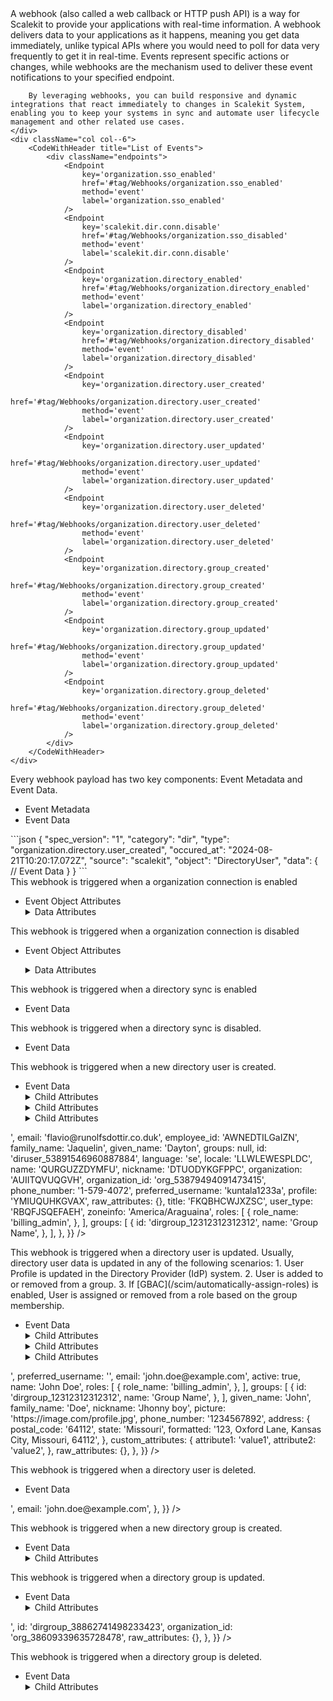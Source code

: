 
<IntersectingHeader id="tag/Webhooks" title="Webhooks"/>
<div className="row section">
    <div className="col col--6">
        A webhook (also called a web callback or HTTP push API) is a way for Scalekit to provide your applications with real-time information. A webhook delivers data to your applications as it happens, meaning you get data immediately, unlike typical APIs where you would need to poll for data very frequently to get it in real-time. Events represent specific actions or changes, while webhooks are the mechanism used to deliver these event notifications to your specified endpoint.

        By leveraging webhooks, you can build responsive and dynamic integrations that react immediately to changes in Scalekit System, enabling you to keep your systems in sync and automate user lifecycle management and other related use cases.
    </div>
    <div className="col col--6">
        <CodeWithHeader title="List of Events">
            <div className="endpoints">
                <Endpoint
                    key='organization.sso_enabled'
                    href='#tag/Webhooks/organization.sso_enabled'
                    method='event'
                    label='organization.sso_enabled'
                />
                <Endpoint
                    key='scalekit.dir.conn.disable'
                    href='#tag/Webhooks/organization.sso_disabled'
                    method='event'
                    label='scalekit.dir.conn.disable'
                />
                <Endpoint
                    key='organization.directory_enabled'
                    href='#tag/Webhooks/organization.directory_enabled'
                    method='event'
                    label='organization.directory_enabled'
                />
                <Endpoint
                    key='organization.directory_disabled'
                    href='#tag/Webhooks/organization.directory_disabled'
                    method='event'
                    label='organization.directory_disabled'
                />
                <Endpoint
                    key='organization.directory.user_created'
                    href='#tag/Webhooks/organization.directory.user_created'
                    method='event'
                    label='organization.directory.user_created'
                />
                <Endpoint
                    key='organization.directory.user_updated'
                    href='#tag/Webhooks/organization.directory.user_updated'
                    method='event'
                    label='organization.directory.user_updated'
                />
                <Endpoint
                    key='organization.directory.user_deleted'
                    href='#tag/Webhooks/organization.directory.user_deleted'
                    method='event'
                    label='organization.directory.user_deleted'
                />
                <Endpoint
                    key='organization.directory.group_created'
                    href='#tag/Webhooks/organization.directory.group_created'
                    method='event'
                    label='organization.directory.group_created'
                />
                <Endpoint
                    key='organization.directory.group_updated'
                    href='#tag/Webhooks/organization.directory.group_updated'
                    method='event'
                    label='organization.directory.group_updated'
                />
                <Endpoint
                    key='organization.directory.group_deleted'
                    href='#tag/Webhooks/organization.directory.group_deleted'
                    method='event'
                    label='organization.directory.group_deleted'
                />
            </div>
        </CodeWithHeader>
    </div>

</div>

<IntersectingHeader id="tag/Webhooks/object" title="Event Object" subheading="true" classList="ApiCategoryList"/>
<div className="row section">
    <div className="col col--6">
        Every webhook payload has two key components: Event Metadata and Event Data.
        <ul className="ApiReference-Parameters">
            <li className="ApiReference-Parameter header">Event Metadata</li>
            <Parameter attrKey="spec_version" type="string" description="Version of the event specification (currently '1')." />
            <Parameter attrKey="category" type="string" description="Indicates the event category (Example: 'dir' for directory-related events)." />
            <Parameter attrKey="type" type="string" description="Specifies the exact event type (Example: 'organization.directory.user_created' for user creation)." />
            <Parameter attrKey="occured_at" type="string" description="Timestamp of when the event occurred." />
            <Parameter attrKey="source" type="string" description="The origin of the event (always 'scalekit' in this case)." />
            <Parameter attrKey="object" type="string" description="The type of object affected (Example: 'DirectoryUser')." />
            <li className="ApiReference-Parameter header">Event Data</li>
            <Parameter attrKey="data" type="object" description="Contains latest object data after the event." />
        </ul>
    </div>
    <div className="col col--6">
        <CodeWithHeader title="Sample Event Payload">
        ```json
        {
          "spec_version": "1",
          "category": "dir",
          "type": "organization.directory.user_created",
          "occured_at": "2024-08-21T10:20:17.072Z",
          "source": "scalekit",
          "object": "DirectoryUser",
          "data": {
            // Event Data
          }
        }
        ```
        </CodeWithHeader>
    </div>
</div>

<IntersectingHeader title="Enterprise SSO" subheading="true" />
<IntersectingHeader id="tag/Webhooks/organization.sso_enabled" title="SSO Enabled" subheading="true" classList="ApiCategoryList webhook method"/>
<div className="row section">
    <div className="col col--6">
    This webhook is triggered when a organization connection is enabled
    <ul className="ApiReference-Parameters">
  <li className="ApiReference-Parameter header">Event Object Attributes</li>
  <Parameter
    attrKey="spec_version"
    type="string"
    description="Version of the event specification format"
  />
  <Parameter attrKey="category" type="string" description="Categorization of the event type" />
  <Parameter attrKey="type" type="string" description="Specific type of event that occurred" />
  <Parameter
    attrKey="occured_at"
    type="string"
    description="Timestamp when the event was generated in RFC 3339 format"
  />
  <Parameter attrKey="source" type="string" description="Origin of the event" />
  <Parameter attrKey="object" type="string" description="Type of object the event relates to" />
  <Parameter attrKey="id" type="string" description="Unique identifier for the specific event" />
  <Parameter
    attrKey="data"
    type="object"
    description="Detailed information about the event">
    <details>
      <summary>Data Attributes</summary>
      <ul className="ApiReference-Parameters">
        <Parameter
          attrKey="id"
          type="string"
          description="Unique identifier for the connection"
        />

        <Parameter
          attrKey="provider"
          type="enum"
          description="Identity provider for the connection">
          <details>
            <summary>Possible values</summary>
            <Parameter attrKey="OKTA" />
          </details>
        </Parameter>

        <Parameter
          attrKey="type"
          type="enum"
          description="Type of authentication protocol">
          <details>
            <summary>Possible values</summary>
            <Parameter attrKey="SAML" />
            <Parameter attrKey="OIDC" />
          </details>
        </Parameter>

        <Parameter
          attrKey="enabled"
          type="boolean"
          description="Indicates whether the connection is currently enabled or disabled"
        />

        <Parameter
          attrKey="status"
          type="enum"
          description="Current status of the connection">
          <details>
            <summary>Possible values</summary>
            <Parameter attrKey="COMPLETED" />
          </details>
        </Parameter>
      </ul>
    </details>

  </Parameter>
</ul>
    </div>
    <div className="col col--6">
        <CodeWithHeader title="organization.sso_enabled">
          <JsonViewer src={{
              "spec_version": "1",
              "id": "evt_55135294931862024",
              "object": "Connection",
              "environment_id": "env_27758032200925221",
              "occurred_at": "2025-01-15T08:39:56.694563302Z",
              "organization_id": "org_30682579501843011",
              "type": "organization.sso_enabled",
              "data": {
                "connection_type": "OIDC",
                "enabled": true,
                "id": "conn_30682599886160264",
                "provider": "OKTA",
                "organization_id": "org_30682579501843011",
                "status": "COMPLETED"
              }
            }} />
        </CodeWithHeader>
    </div>
</div>

<IntersectingHeader id="tag/Webhooks/organization.sso_disabled" title="SSO Disabled" subheading="true" classList="ApiCategoryList webhook method"/>
<div className="row section">
<div className="col col--6">
This webhook is triggered when a organization connection is disabled
<ul className="ApiReference-Parameters">
  <li className="ApiReference-Parameter header">Event Object Attributes</li>

<Parameter
  attrKey="spec_version"
  type="string"
  description="Version of the event specification format"
/>

<Parameter attrKey="category" type="string" description="Categorization of the event type" />
<Parameter attrKey="type" type="string" description="Specific type of event that occurred" />
<Parameter
  attrKey="occured_at"
  type="string"
  description="Timestamp when the event was generated in RFC 3339 format"
/>
<Parameter attrKey="source" type="string" description="Origin of the event" />
<Parameter attrKey="object" type="string" description="Type of object the event relates to" />
<Parameter attrKey="id" type="string" description="Unique identifier for the specific event" />

  <Parameter
    attrKey="data"
    type="object"
    description="Detailed information about the event">
    <details>
      <summary>Data Attributes</summary>
      <ul className="ApiReference-Parameters">
        <Parameter
          attrKey="id"
          type="string"
          description="Unique identifier for the connection"
        />

        <Parameter
          attrKey="provider"
          type="enum"
          description="Identity provider for the connection">
          <details>
            <summary>Possible values</summary>
            <Parameter attrKey="OKTA" />
          </details>
        </Parameter>

        <Parameter
          attrKey="type"
          type="enum"
          description="Type of authentication protocol">
          <details>
            <summary>Possible values</summary>
            <Parameter attrKey="SAML" />
            <Parameter attrKey="OIDC" />
          </details>
        </Parameter>

        <Parameter
          attrKey="enabled"
          type="boolean"
          description="Indicates whether the connection is currently enabled or disabled"
        />

        <Parameter
          attrKey="status"
          type="enum"
          description="Current status of the connection">
          <details>
            <summary>Possible values</summary>
            <Parameter attrKey="COMPLETED" />
          </details>
        </Parameter>
      </ul>
    </details>

  </Parameter>
</ul>

</div>

<div className="col col--6">
    <CodeWithHeader title="organization.sso_disabled">
      <JsonViewer src={{
          "environment_id": "env_27758032200925221",
          "id": "evt_55135244717654530",
          "object": "Connection",
          "occurred_at": "2025-01-15T08:39:26.764447559Z",
          "organization_id": "org_30682579501843011",
          "spec_version": "1",
          "type": "organization.sso_enabled",
          "data": {
            "organization_id": "org_30682579501843011",
            "connection_type": "OIDC",
            "enabled": false,
            "id": "conn_30682599886160264",
            "provider": "OKTA",
            "status": "COMPLETED"
          },
        }} />
    </CodeWithHeader>
</div>
</div>

<IntersectingHeader title="SCIM Provisioning" subheading="true" />
<IntersectingHeader
  id="tag/Webhooks/organization.directory_enabled"
  title="Directory Enabled"
  subheading="true"
  classList="ApiCategoryList webhook method"
/>
<div className="row section">
  <div className="col col--6">
    This webhook is triggered when a directory sync is enabled
    <ul className="ApiReference-Parameters">
      <li className="ApiReference-Parameter header">Event Data</li>
      <Parameter attrKey="id" type="string" description="Unique identifier for event" />
      <Parameter
        attrKey="directory_type"
        type="string"
        description="The type of directory synchronization"
      />
      <Parameter
        attrKey="enabled"
        type="boolean"
        description="Indicates if the directory sync is enabled"
      />
      <Parameter
        attrKey="environment_id"
        type="string"
        description="Identifier for the environment"
      />
      <Parameter
        attrKey="data.id"
        type="string"
        description="Unique identifier for the directory configuration"
      />
      <Parameter
        attrKey="last_sync_at"
        type="null"
        description="Timestamp of the last synchronization, null if not yet synced"
      />
      <Parameter
        attrKey="organization_id"
        type="string"
        description="Identifier for the organization"
      />
      <Parameter attrKey="provider" type="string" description="The provider of the directory" />
      <Parameter
        attrKey="updated_at"
        type="string"
        description="Timestamp of when the configuration was last updated"
      />
      <Parameter
        attrKey="occured_at"
        type="string"
        description="Timestamp of when the event occurred"
      />
    </ul>
  </div>
  <div className="col col--6">
    <CodeWithHeader title="organization.directory_enabled">
      <JsonViewer
        src={{
          environment_id: 'env_27758032200925221',
          id: 'evt_55136848686613000',
          object: 'Directory',
          occurred_at: '2025-01-15T08:55:22.802860294Z',
          organization_id: 'org_55135410258444802',
          spec_version: '1',
          type: 'organization.directory_enabled',
          data: {
            directory_type: 'SCIM',
            enabled: false,
            id: 'dir_55135622825771522',
            organization_id: 'org_55135410258444802',
            provider: 'OKTA',
            updated_at: '2025-01-15T08:55:22.792993454Z',
          },
        }}
      />
    </CodeWithHeader>
  </div>
</div>

<IntersectingHeader
  id="tag/Webhooks/organization.directory_disabled"
  title="Directory Disabled"
  subheading="true"
  classList="ApiCategoryList webhook method"
/>
<div className="row section">
  <div className="col col--6">
    This webhook is triggered when a directory sync is disabled.
    <ul className="ApiReference-Parameters">
      <li className="ApiReference-Parameter header">Event Data</li>
      <Parameter
        attrKey="directory_type"
        type="string"
        description="Type of directory protocol used for synchronization"
      />
      <Parameter
        attrKey="enabled"
        type="boolean"
        description="Indicates whether the directory synchronization is currently enabled or disabled"
      />
      <Parameter
        attrKey="id"
        type="string"
        description="Unique identifier for the directory connection"
      />
      <Parameter
        attrKey="last_sync_at"
        type="string"
        description="Timestamp of the most recent directory synchronization"
      />
      <Parameter
        attrKey="organization_id"
        type="string"
        description="Unique identifier of the organization associated with this directory"
      />
      <Parameter
        attrKey="provider"
        type="string"
        description="Identity provider for the directory connection"
      />
      <Parameter
        attrKey="status"
        type="string"
        description="Current status of the directory synchronization process"
      />
      <Parameter
        attrKey="updated_at"
        type="string"
        description="Timestamp of the most recent update to the directory connection"
      />
      <Parameter
        attrKey="occured_at"
        type="string"
        description="Timestamp of when the event occurred"
      />
    </ul>
  </div>
  <div className="col col--6">
    <CodeWithHeader title="organization.directory_disabled">
      <JsonViewer
        src={{
          spec_version: '1',
          id: 'evt_53891640779079756',
          type: 'organization.directory_disabled',
          occurred_at: '2025-01-06T18:45:21.057814Z',
          environment_id: 'env_53814739859406915',
          organization_id: 'org_53879494091473415',
          object: 'Directory',
          data: {
            directory_type: 'SCIM',
            enabled: false,
            id: 'dir_53879621145330183',
            organization_id: 'org_53879494091473415',
            provider: 'OKTA',
            updated_at: '2025-01-06T18:45:21.04978184Z',
          },
        }}
      />
    </CodeWithHeader>
  </div>
</div>

<IntersectingHeader
  id="tag/Webhooks/organization.directory.user_created"
  title="Directory User Created"
  subheading="true"
  classList="ApiCategoryList webhook method"
/>
<div className="row section">
  <div className="col col--6">
    This webhook is triggered when a new directory user is created.
    <ul className="ApiReference-Parameters">
      <li className="ApiReference-Parameter header">Event Data</li>
      <Parameter attrKey="id" type="string" description="Unique ID of the Directory User." />
      <Parameter
        attrKey="organization_id"
        type="string"
        description="Unique ID of the Organization to which this directory user belongs."
      />
      <Parameter
        attrKey="dp_id"
        type="string"
        description="Unique ID of the User in the Directory Provider (IdP) system."
      />
      <Parameter
        attrKey="preferred_username"
        type="string"
        description="Preferred username of the directory user."
      />
      <Parameter attrKey="email" type="string" description="Email of the directory user." />
      <Parameter
        attrKey="active"
        type="boolean"
        description="Indicates if the directory user is active."
      />
      <Parameter
        attrKey="name"
        type="string"
        description="Fully formatted name of the directory user."
      />
      <Parameter
        attrKey="roles"
        type="array"
        description="Array of roles assigned to the directory user."
      >
        <details>
          <summary>Child Attributes</summary>
          <Parameter attrKey="role" type="string" description="Role of the directory user." />
          <Parameter attrKey="name" type="string" description="Name of the directory user." />
        </details>
      </Parameter>
      <Parameter
        attrKey="groups"
        type="array"
        description="Array of groups to which the directory user belongs."
      >
        <details>
          <summary>Child Attributes</summary>
          <Parameter attrKey="id" type="string" description="ID of the directory group." />
          <Parameter attrKey="name" type="string" description="Name of the directory group." />
        </details>
      </Parameter>
      <Parameter
        attrKey="given_name"
        type="string"
        description="Given name of the directory user."
      />
      <Parameter
        attrKey="family_name"
        type="string"
        description="Family name of the directory user."
      />
      <Parameter attrKey="nickname" type="string" description="Nickname of the directory user." />
      <Parameter
        attrKey="picture"
        type="string"
        description="URL of the directory user's profile picture."
      />
      <Parameter
        attrKey="phone_number"
        type="string"
        description="Phone number of the directory user."
      />
      <Parameter attrKey="address" type="object" description="Address of the directory user.">
        <details>
          <summary>Child Attributes</summary>
          <Parameter
            attrKey="postal_code"
            type="string"
            description="Postal code of the directory user address."
          />
          <Parameter
            attrKey="state"
            type="string"
            description="State of the directory user address."
          />
          <Parameter
            attrKey="formatted"
            type="string"
            description="Formatted address of the directory user."
          />
        </details>
      </Parameter>
      <Parameter
        attrKey="custom_attributes"
        type="object"
        description="Custom attributes of the directory user."
      />
      <Parameter
        attrKey="raw_attributes"
        type="object"
        description="Raw attributes of the directory user as received from the Directory Provider (IdP)."
      />
    </ul>
  </div>
  <div className="col col--6">
    <CodeWithHeader title="organization.directory.user_created">
      <JsonViewer
        src={{
          spec_version: '1',
          id: 'evt_53891546994442316',
          type: 'organization.directory.user_created',
          occurred_at: '2025-01-06T18:44:25.153954Z',
          environment_id: 'env_53814739859406915',
          organization_id: 'org_53879494091473415',
          object: 'DirectoryUser',
          data: {
            active: true,
            cost_center: 'QAUZJUHSTYCN',
            custom_attributes: {
              mobile_phone_number: '1-579-4072',
            },
            department: 'HNXJPGISMIFN',
            division: 'MJFUEYJOKICN',
            dp_id: '<id from IDP>',
            email: 'flavio@runolfsdottir.co.duk',
            employee_id: 'AWNEDTILGaIZN',
            family_name: 'Jaquelin',
            given_name: 'Dayton',
            groups: null,
            id: 'diruser_53891546960887884',
            language: 'se',
            locale: 'LLWLEWESPLDC',
            name: 'QURGUZZDYMFU',
            nickname: 'DTUODYKGFPPC',
            organization: 'AUIITQVUQGVH',
            organization_id: 'org_53879494091473415',
            phone_number: '1-579-4072',
            preferred_username: 'kuntala1233a',
            profile: 'YMIUQUHKGVAX',
            raw_attributes: {},
            title: 'FKQBHCWJXZSC',
            user_type: 'RBQFJSQEFAEH',
            zoneinfo: 'America/Araguaina',
            roles: [
              {
                role_name: 'billing_admin',
              },
            ],
            groups: [
              {
                id: 'dirgroup_12312312312312',
                name: 'Group Name',
              },
            ],
          },
        }}
      />
    </CodeWithHeader>
  </div>
</div>

<IntersectingHeader
  id="tag/Webhooks/organization.directory.user_updated"
  title="Directory User Updated"
  subheading="true"
  classList="ApiCategoryList webhook method"
/>
<div className="row section">
  <div className="col col--6">
    This webhook is triggered when a directory user is updated. Usually, directory user data is
    updated in any of the following scenarios: 1. User Profile is updated in the Directory Provider
    (IdP) system. 2. User is added to or removed from a group. 3. If
    [GBAC](/scim/automatically-assign-roles) is enabled, User is assigned or removed from a role
    based on the group membership.
    <ul className="ApiReference-Parameters">
      <li className="ApiReference-Parameter header">Event Data</li>
      <Parameter attrKey="id" type="string" description="Unique ID of the Directory User." />
      <Parameter
        attrKey="organization_id"
        type="string"
        description="Unique ID of the Organization to which this directory user belongs."
      />
      <Parameter
        attrKey="dp_id"
        type="string"
        description="Unique ID of the User in the Directory Provider (IdP) system."
      />
      <Parameter
        attrKey="preferred_username"
        type="string"
        description="Preferred username of the directory user."
      />
      <Parameter attrKey="email" type="string" description="Email of the directory user." />
      <Parameter
        attrKey="active"
        type="boolean"
        description="Indicates if the directory user is active."
      />
      <Parameter
        attrKey="name"
        type="string"
        description="Fully formatted name of the directory user."
      />
      <Parameter
        attrKey="roles"
        type="array"
        description="Array of roles assigned to the directory user."
      >
        <details>
          <summary>Child Attributes</summary>
          <Parameter attrKey="role" type="string" description="Role of the directory user." />
          <Parameter attrKey="name" type="string" description="Name of the directory user." />
        </details>
      </Parameter>
      <Parameter
        attrKey="groups"
        type="array"
        description="Array of groups to which the directory user belongs."
      >
        <details>
          <summary>Child Attributes</summary>
          <Parameter attrKey="id" type="string" description="ID of the directory group." />
          <Parameter attrKey="name" type="string" description="Name of the directory group." />
        </details>
      </Parameter>
      <Parameter
        attrKey="given_name"
        type="string"
        description="Given name of the directory user."
      />
      <Parameter
        attrKey="family_name"
        type="string"
        description="Family name of the directory user."
      />
      <Parameter attrKey="nickname" type="string" description="Nickname of the directory user." />
      <Parameter
        attrKey="picture"
        type="string"
        description="URL of the directory user's profile picture."
      />
      <Parameter
        attrKey="phone_number"
        type="string"
        description="Phone number of the directory user."
      />
      <Parameter attrKey="address" type="object" description="Address of the directory user.">
        <details>
          <summary>Child Attributes</summary>
          <Parameter
            attrKey="postal_code"
            type="string"
            description="Postal code of the directory user address."
          />
          <Parameter
            attrKey="state"
            type="string"
            description="State of the directory user address."
          />
          <Parameter
            attrKey="formatted"
            type="string"
            description="Formatted address of the directory user."
          />
        </details>
      </Parameter>
      <Parameter
        attrKey="custom_attributes"
        type="object"
        description="Custom attributes of the directory user."
      />
      <Parameter
        attrKey="raw_attributes"
        type="object"
        description="Raw attributes of the directory user as received from the Directory Provider (IdP)."
      />
    </ul>
  </div>
  <div className="col col--6">
    <CodeWithHeader title="organization.directory.user_updated">
      <JsonViewer
        src={{
          spec_version: '1',
          id: 'evt_53891546994442316',
          type: 'organization.directory.user_updated',
          occurred_at: '2025-01-06T18:44:25.153954Z',
          environment_id: 'env_53814739859406915',
          organization_id: 'org_53879494091473415',
          object: 'DirectoryUser',
          data: {
            id: 'diruser_12312312312312',
            organization_id: 'org_53879494091473415',
            dp_id: '<scim_external_id>',
            preferred_username: '<idp_user_name>',
            email: 'john.doe@example.com',
            active: true,
            name: 'John Doe',
            roles: [
              {
                role_name: 'billing_admin',
              },
            ],
            groups: [
              {
                id: 'dirgroup_12312312312312',
                name: 'Group Name',
              },
            ],
            given_name: 'John',
            family_name: 'Doe',
            nickname: 'Jhonny boy',
            picture: 'https://image.com/profile.jpg',
            phone_number: '1234567892',
            address: {
              postal_code: '64112',
              state: 'Missouri',
              formatted: '123, Oxford Lane, Kansas City, Missouri, 64112',
            },
            custom_attributes: {
              attribute1: 'value1',
              attribute2: 'value2',
            },
            raw_attributes: {},
          },
        }}
      />
    </CodeWithHeader>
  </div>
</div>

<IntersectingHeader
  id="tag/Webhooks/organization.directory.user_deleted"
  title="Directory User Deleted"
  subheading="true"
  classList="ApiCategoryList webhook method"
/>
<div className="row section">
  <div className="col col--6">
    This webhook is triggered when a directory user is deleted.
    <ul className="ApiReference-Parameters">
      <li className="ApiReference-Parameter header">Event Data</li>
      <Parameter attrKey="id" type="string" description="Unique ID of the Directory User." />
      <Parameter
        attrKey="organization_id"
        type="string"
        description="Unique ID of the Organization to which this directory user belongs."
      />
      <Parameter
        attrKey="dp_id"
        type="string"
        description="Unique ID of the User in the Directory Provider (IdP) system."
      />
      <Parameter attrKey="email" type="string" description="Email of the directory user." />
    </ul>
  </div>
  <div className="col col--6">
    <CodeWithHeader title="organization.directory.user_deleted">
      <JsonViewer
        src={{
          spec_version: '1',
          id: 'evt_53891546994442316',
          type: 'organization.directory.user_deleted',
          occurred_at: '2025-01-06T18:44:25.153954Z',
          environment_id: 'env_53814739859406915',
          organization_id: 'org_53879494091473415',
          object: 'DirectoryUser',
          data: {
            id: 'diruser_12312312312312',
            organization_id: 'org_12312312312312',
            dp_id: '<scim_external_id>',
            email: 'john.doe@example.com',
          },
        }}
      />
    </CodeWithHeader>
  </div>
</div>

<IntersectingHeader
  id="tag/Webhooks/organization.directory.group_created"
  title="Directory Group Created"
  subheading="true"
  classList="ApiCategoryList webhook method"
/>
<div className="row section">
  <div className="col col--6">
    This webhook is triggered when a new directory group is created.
    <ul className="ApiReference-Parameters">
      <li className="ApiReference-Parameter header">Event Data</li>
      <Parameter
        attrKey="directory_id"
        type="string"
        description="Unique identifier for the directory."
      />
      <Parameter
        attrKey="display_name"
        type="string"
        description="Display name of the directory group."
      />
      <Parameter
        attrKey="external_id"
        type="null"
        description="External identifier for the group, null if not specified."
      />
      <Parameter
        attrKey="id"
        type="string"
        description="Unique identifier for the directory group."
      />
      <Parameter
        attrKey="organization_id"
        type="string"
        description="Identifier for the organization associated with the group."
      />
      <Parameter
        attrKey="raw_attributes"
        type="object"
        description="Raw attributes of the directory group."
      >
        <details>
          <summary>Child Attributes</summary>
          <Parameter
            attrKey="displayName"
            type="string"
            description="Display name of the group as received from the directory provider."
          />
          <Parameter
            attrKey="members"
            type="null"
            description="Members of the group, null if not specified or empty."
          />
        </details>
      </Parameter>
      <Parameter
        attrKey="environment_id"
        type="string"
        description="Identifier for the environment where the event occurred."
      />
      <Parameter attrKey="id" type="string" description="Unique identifier for the event." />
      <Parameter
        attrKey="object"
        type="string"
        description="Type of object the event relates to."
      />
      <Parameter
        attrKey="occurred_at"
        type="string"
        description="Timestamp when the event occurred."
      />
      <Parameter
        attrKey="organization_id"
        type="string"
        description="Identifier for the organization associated with the event."
      />
      <Parameter
        attrKey="spec_version"
        type="string"
        description="Specification version of the event."
      />
      <Parameter
        attrKey="type"
        type="string"
        description="Type of the event, indicating the action that occurred."
      />
    </ul>
  </div>
  <div className="col col--6">
    <CodeWithHeader title="organization.directory.group_created">
      <JsonViewer
        src={{
          spec_version: '1',
          id: 'evt_38862741515010639',
          environment_id: 'env_32080745237316098',
          object: 'DirectoryGroup',
          occurred_at: '2024-09-25T02:26:39.036398577Z',
          organization_id: 'org_38609339635728478',
          type: 'organization.directory.group_created',
          data: {
            directory_id: 'dir_38610496391217780',
            display_name: 'Avengers',
            external_id: null,
            id: 'dirgroup_38862741498233423',
            organization_id: 'org_38609339635728478',
            raw_attributes: {},
          },
        }}
      />
    </CodeWithHeader>

  </div>
</div>

<IntersectingHeader
  id="tag/Webhooks/organization.directory.group_updated"
  title="Directory Group Updated"
  subheading="true"
  classList="ApiCategoryList webhook method"
/>
<div className="row section">
  <div className="col col--6">
    This webhook is triggered when a directory group is updated.
    <ul className="ApiReference-Parameters">
      <li className="ApiReference-Parameter header">Event Data</li>
      <Parameter
        attrKey="directory_id"
        type="string"
        description="Unique identifier for the directory."
      />
      <Parameter
        attrKey="display_name"
        type="string"
        description="Display name of the directory group."
      />
      <Parameter
        attrKey="external_id"
        type="null"
        description="External identifier for the group, null if not specified."
      />
      <Parameter
        attrKey="id"
        type="string"
        description="Unique identifier for the directory group."
      />
      <Parameter
        attrKey="organization_id"
        type="string"
        description="Identifier for the organization associated with the group."
      />
      <Parameter
        attrKey="raw_attributes"
        type="object"
        description="Raw attributes of the directory group."
      >
        <details>
          <summary>Child Attributes</summary>
          <Parameter
            attrKey="displayName"
            type="string"
            description="Display name of the group as received from the directory provider."
          />
          <Parameter attrKey="members" type="array" description="Array of members in the group.">
            <details>
              <summary>Child Attributes</summary>
              <Parameter
                attrKey="display"
                type="string"
                description="Display name or email of the group member."
              />
              <Parameter
                attrKey="value"
                type="string"
                description="Unique identifier for the group member."
              />
            </details>
          </Parameter>
        </details>
      </Parameter>
      <Parameter
        attrKey="environment_id"
        type="string"
        description="Identifier for the environment where the event occurred."
      />
      <Parameter attrKey="id" type="string" description="Unique identifier for the event." />
      <Parameter
        attrKey="object"
        type="string"
        description="Type of object the event relates to."
      />
      <Parameter
        attrKey="occurred_at"
        type="string"
        description="Timestamp when the event occurred."
      />
      <Parameter
        attrKey="organization_id"
        type="string"
        description="Identifier for the organization associated with the event."
      />
      <Parameter
        attrKey="spec_version"
        type="string"
        description="Specification version of the event."
      />
      <Parameter
        attrKey="type"
        type="string"
        description="Type of the event, indicating the action that occurred."
      />
    </ul>
  </div>
  <div className="col col--6">
    <CodeWithHeader title="organization.directory.group_updated">
      <JsonViewer
        src={{
          spec_version: '1',
          id: 'evt_38864948910162368',
          organization_id: 'org_38609339635728478',
          type: 'organization.directory.group_updated',
          environment_id: 'env_32080745237316098',
          object: 'DirectoryGroup',
          occurred_at: '2024-09-25T02:48:34.745030921Z',
          data: {
            directory_id: 'dir_38610496391217780',
            display_name: 'Avengers',
            external_id: '<external_id>',
            id: 'dirgroup_38862741498233423',
            organization_id: 'org_38609339635728478',
            raw_attributes: {},
          },
        }}
      />
    </CodeWithHeader>
  </div>
</div>

<IntersectingHeader
  id="tag/Webhooks/organization.directory.group_deleted"
  title="Directory Group Deleted"
  subheading="true"
  classList="ApiCategoryList webhook method"
/>
<div className="row section">
  <div className="col col--6">
    This webhook is triggered when a directory group is deleted.
    <ul className="ApiReference-Parameters">
      <li className="ApiReference-Parameter header">Event Data</li>
      <Parameter
        attrKey="directory_id"
        type="string"
        description="Unique identifier for the directory."
      />
      <Parameter
        attrKey="display_name"
        type="string"
        description="Display name of the directory group."
      />
      <Parameter
        attrKey="dp_id"
        type="string"
        description="Unique identifier for the group in the directory provider system."
      />
      <Parameter
        attrKey="id"
        type="string"
        description="Unique identifier for the directory group."
      />
      <Parameter
        attrKey="organization_id"
        type="string"
        description="Identifier for the organization associated with the group."
      />
      <Parameter
        attrKey="raw_attributes"
        type="object"
        description="Raw attributes of the directory group as received from the provider."
      >
        <details>
          <summary>Child Attributes</summary>
          <Parameter
            attrKey="displayName"
            type="string"
            description="Display name of the group as received from the directory provider."
          />
          <Parameter
            attrKey="externalId"
            type="string"
            description="External identifier for the group in the directory provider system."
          />
          <Parameter attrKey="members" type="array" description="Array of members in the group.">
            <details>
              <summary>Child Attributes</summary>
              <Parameter
                attrKey="value"
                type="string"
                description="Unique identifier for the group member."
              />
            </details>
          </Parameter>
        </details>
      </Parameter>
      <Parameter
        attrKey="environment_id"
        type="string"
        description="Identifier for the environment where the event occurred."
      />
      <Parameter attrKey="id" type="string" description="Unique identifier for the event." />
      <Parameter
        attrKey="object"
        type="string"
        description="Type of object the event relates to."
      />
      <Parameter
        attrKey="occurred_at"
        type="string"
        description="Timestamp when the event occurred."
      />
      <Parameter
        attrKey="organization_id"
        type="string"
        description="Identifier for the organization associated with the event."
      />
      <Parameter
        attrKey="spec_version"
        type="string"
        description="Specification version of the event."
      />
      <Parameter
        attrKey="type"
        type="string"
        description="Type of the event, indicating the action that occurred."
      />
    </ul>
  </div>
  <div className="col col--6">
    <CodeWithHeader title="organization.directory.group_deleted">
      <JsonViewer
        src={{
          spec_version: '1',
          id: 'evt_40650399597723966',
          environment_id: 'env_12205603854221623',
          object: 'DirectoryGroup',
          occurred_at: '2024-10-07T10:25:26.289331747Z',
          organization_id: 'org_39802449573184223',
          type: 'organization.directory.group_deleted',
          data: {
            directory_id: 'dir_39802485862301855',
            display_name: 'Admins',
            dp_id: '7c66a173-79c6-4270-ac78-8f35a8121e0a',
            id: 'dirgroup_40072007005503806',
            organization_id: 'org_39802449573184223',
            raw_attributes: {},
          },
        }}
      />
    </CodeWithHeader>
  </div>
</div>
